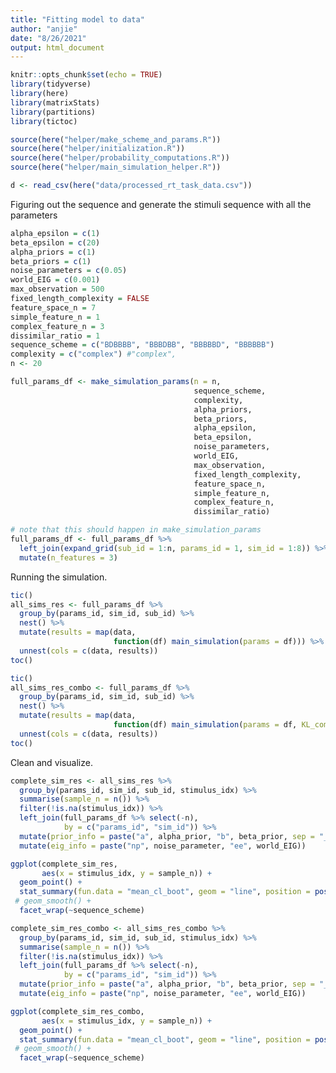 ```yaml
---
title: "Fitting model to data"
author: "anjie"
date: "8/26/2021"
output: html_document
---
```


```r
knitr::opts_chunk$set(echo = TRUE)
library(tidyverse)
library(here)
library(matrixStats)
library(partitions)
library(tictoc)

source(here("helper/make_scheme_and_params.R"))
source(here("helper/initialization.R"))
source(here("helper/probability_computations.R"))
source(here("helper/main_simulation_helper.R"))

d <- read_csv(here("data/processed_rt_task_data.csv"))
```

Figuring out the sequence and generate the stimuli sequence with all the parameters 

```r
alpha_epsilon = c(1)
beta_epsilon = c(20)
alpha_priors = c(1)
beta_priors = c(1)
noise_parameters = c(0.05)
world_EIG = c(0.001)
max_observation = 500
fixed_length_complexity = FALSE 
feature_space_n = 7
simple_feature_n = 1
complex_feature_n = 3
dissimilar_ratio = 1
sequence_scheme = c("BDBBBB", "BBBDBB", "BBBBBD", "BBBBBB")
complexity = c("complex") #"complex", 
n <- 20

full_params_df <- make_simulation_params(n = n,
                                         sequence_scheme, 
                                         complexity, 
                                         alpha_priors, 
                                         beta_priors, 
                                         alpha_epsilon, 
                                         beta_epsilon, 
                                         noise_parameters, 
                                         world_EIG, 
                                         max_observation, 
                                         fixed_length_complexity, 
                                         feature_space_n, 
                                         simple_feature_n, 
                                         complex_feature_n, 
                                         dissimilar_ratio)

# note that this should happen in make_simulation_params
full_params_df <- full_params_df %>%
  left_join(expand_grid(sub_id = 1:n, params_id = 1, sim_id = 1:8)) %>%
  mutate(n_features = 3)

```

Running the simulation. 

```r
tic()
all_sims_res <- full_params_df %>%
  group_by(params_id, sim_id, sub_id) %>%
  nest() %>%
  mutate(results = map(data, 
                       function(df) main_simulation(params = df))) %>%
  unnest(cols = c(data, results))
toc()
```


```r
tic()
all_sims_res_combo <- full_params_df %>%
  group_by(params_id, sim_id, sub_id) %>%
  nest() %>%
  mutate(results = map(data, 
                       function(df) main_simulation(params = df, KL_combo = TRUE))) %>%
  unnest(cols = c(data, results))
toc()
```

Clean and visualize. 

```r
complete_sim_res <- all_sims_res %>% 
  group_by(params_id, sim_id, sub_id, stimulus_idx) %>% 
  summarise(sample_n = n()) %>% 
  filter(!is.na(stimulus_idx)) %>% 
  left_join(full_params_df %>% select(-n), 
            by = c("params_id", "sim_id")) %>% 
  mutate(prior_info = paste("a", alpha_prior, "b", beta_prior, sep = "_")) %>% 
  mutate(eig_info = paste("np", noise_parameter, "ee", world_EIG))

ggplot(complete_sim_res, 
       aes(x = stimulus_idx, y = sample_n)) + 
  geom_point() +
  stat_summary(fun.data = "mean_cl_boot", geom = "line", position = position_dodge(width = .1)) + 
 # geom_smooth() + 
  facet_wrap(~sequence_scheme)
```

```r


complete_sim_res_combo <- all_sims_res_combo %>% 
  group_by(params_id, sim_id, sub_id, stimulus_idx) %>% 
  summarise(sample_n = n()) %>% 
  filter(!is.na(stimulus_idx)) %>% 
  left_join(full_params_df %>% select(-n), 
            by = c("params_id", "sim_id")) %>% 
  mutate(prior_info = paste("a", alpha_prior, "b", beta_prior, sep = "_")) %>% 
  mutate(eig_info = paste("np", noise_parameter, "ee", world_EIG))

ggplot(complete_sim_res_combo, 
       aes(x = stimulus_idx, y = sample_n)) + 
  geom_point() +
  stat_summary(fun.data = "mean_cl_boot", geom = "line", position = position_dodge(width = .1)) + 
 # geom_smooth() + 
  facet_wrap(~sequence_scheme)
```

